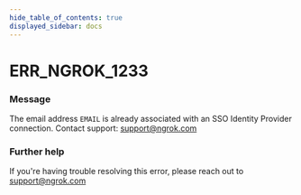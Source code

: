 ```yaml
---
hide_table_of_contents: true
displayed_sidebar: docs
---
```



# ERR_NGROK_1233

### Message

The email address `EMAIL` is already associated with an SSO Identity Provider connection. Contact support: support@ngrok.com

<ErrorDetails error="err_ngrok_1233" />

### Further help

If you're having trouble resolving this error, please reach out to [support@ngrok.com](mailto:support@ngrok.com?subject=Help%20with%20ERR_NGROK_1233)
